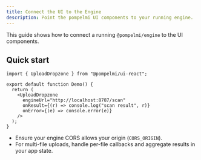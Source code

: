 ```yaml
---
title: Connect the UI to the Engine
description: Point the pompelmi UI components to your running engine.
---
```


This guide shows how to connect a running `@pompelmi/engine` to the UI components.

## Quick start

```tsx
import { UploadDropzone } from "@pompelmi/ui-react";

export default function Demo() {
  return (
    <UploadDropzone
      engineUrl="http://localhost:8787/scan"
      onResult={(r) => console.log("scan result", r)}
      onError={(e) => console.error(e)}
    />
  );
}
```

- Ensure your engine CORS allows your origin (`CORS_ORIGIN`).
- For multi-file uploads, handle per-file callbacks and aggregate results in your app state.
